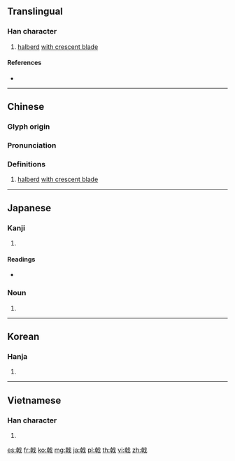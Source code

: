 {{character info/new}}
==Translingual==

===Han character===
{{Han char|rn=62|rad=戈|as=08|sn=12|four=43450|canj=JJI|ids=⿰𠦝戈}}

# [[halberd]] [[w:ji (polearm)|with crescent blade]]

====References====
* {{Han ref|kx=0413.090|dkj=11606|dj=0755.360|hdz=21407.070|uh=621F|ud=25119|bh=B475|bd=46197}}

----

==Chinese==
{{zh-forms}}

===Glyph origin===
{{Han etym}}

===Pronunciation===
{{zh-pron
|m=jǐ
|c=gik1
|mn=kek
|mc=y
|oc=y
|ma=
|cat=n
}}

===Definitions===
{{zh-hanzi}}

# [[halberd]] [[w:ji (polearm)|with crescent blade]]

{{zh-cat|Weapons}}


----

==Japanese==

===Kanji===
{{ja-kanji|grade=|rs=戈08}}

# {{defn|lang=ja|sort=戈08}}

====Readings====
* {{ja-readings|kanon=[[けき]] (keki)|goon=[[きゃく]]|kanyoon=[[げき]] (geki)|kun=[[ほこ]] (hoko)}}

===Noun===
{{ja-kanjitab|ほこ|yomi=k}}
{{ja-noun|ほこ}}

# {{alternative spelling of|矛|lang=ja}}
----

==Korean==

===Hanja===
{{ko-hanja|hangeul=극|eumhun=|rv=geuk|mr=kŭk|y=kuk}}

# {{defn|lang=ko|sort=戈08}}

----

==Vietnamese==

===Han character===
{{vi-hantu|[[kích]]|rs=戈08}}

# {{defn|lang=vi|sort=戈08}}

[[es:戟]]
[[fr:戟]]
[[ko:戟]]
[[mg:戟]]
[[ja:戟]]
[[pl:戟]]
[[th:戟]]
[[vi:戟]]
[[zh:戟]]